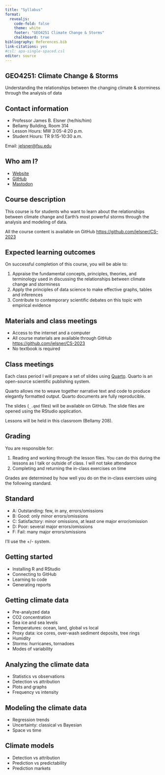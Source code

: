 ```yaml
---
title: "Syllabus"
format: 
  revealjs:
    code-fold: false
    theme: white
    footer: "GEO4251 Climate Change & Storms"
    chalkboard: true
bibliography: References.bib
link-citations: yes
#csl: apa-single-spaced.csl
editor: source
---
```


## GEO4251: Climate Change & Storms

Understanding the relationships between the changing climate & storminess through the analysis of data

## Contact information

-   Professor James B. Elsner (he/his/him)
-   Bellamy Building, Room 314
-   Lesson Hours: MW 3:05-4:20 p.m.
-   Student Hours: TR 9:15-10:30 a.m.

Email: [jelsner\@fsu.edu](mailto:jelsner@fsu.edu){.email}

## Who am I?

-   [Website](http://myweb.fsu.edu/jelsner/_site/)
-   [GitHub](https://github.com/jelsner/)
-   [Mastodon](@jelsner@fediscience.org)

## Course description

This course is for students who want to learn about the relationships between climate change and Earth's most powerful storms through the analysis and modeling of data.

All the course content is available on GitHub <https://github.com/jelsner/CS-2023>

## Expected learning outcomes

On successful completion of this course, you will be able to:

1. Appraise the fundamental concepts, principles, theories, and terminology used in discussing the relationships between climate change and storminess
2. Apply the principles of data science to make effective graphs, tables and inferences
3. Contribute to contemporary scientific debates on this topic with empirical evidence

## Materials and class meetings {.unnumbered}

-   Access to the internet and a computer
-   All course materials are available through GitHub <https://github.com/jelsner/CS-2023>
-   No textbook is required

## Class meetings

Each class period I will prepare a set of slides using [Quarto](https://quarto.org/). Quarto is an open-source scientific publishing system. 

Quarto allows me to weave together narrative text and code to produce elegantly formatted output. Quarto documents are fully reproducible.

The slides (`_.qmd` files) will be available on GitHub. The slide files are opened using the RStudio application. 

Lessons will be held in this classroom (Bellamy 208).

## Grading

You are responsible for:

1.  Reading and working through the lesson files. You can do this during the lessons as I talk or outside of class. I will not take attendance
2.  Completing and returning the in-class exercises on time

Grades are determined by how well you do on the in-class exercises using the following standard.

## Standard

-   A: Outstanding: few, in any, errors/omissions
-   B: Good: only minor errors/omissions
-   C: Satisfactory: minor omissions, at least one major error/omission
-   D: Poor: several major errors/omissions
-   F: Fail: many major errors/omissions

I'll use the +/- system.

## Getting started

-   Installing R and RStudio
-   Connecting to GitHub
-   Learning to code
-   Generating reports

## Getting climate data

-   Pre-analyzed data
-   CO2 concentration
-   Sea ice and sea levels
-   Temperatures: ocean, land, global vs local
-   Proxy data: ice cores, over-wash sediment deposits, tree rings
-   Humidity
-   Storms: hurricanes, tornadoes
-   Modes of variability

## Analyzing the climate data

-   Statistics vs observations
-   Detection vs attribution
-   Plots and graphs
-   Frequency vs intensity

## Modeling the climate data

-   Regression trends
-   Uncertainty: classical vs Bayesian
-   Space vs time

## Climate models

-   Detection vs attribution
-   Prediction vs predictability
-   Prediction markets